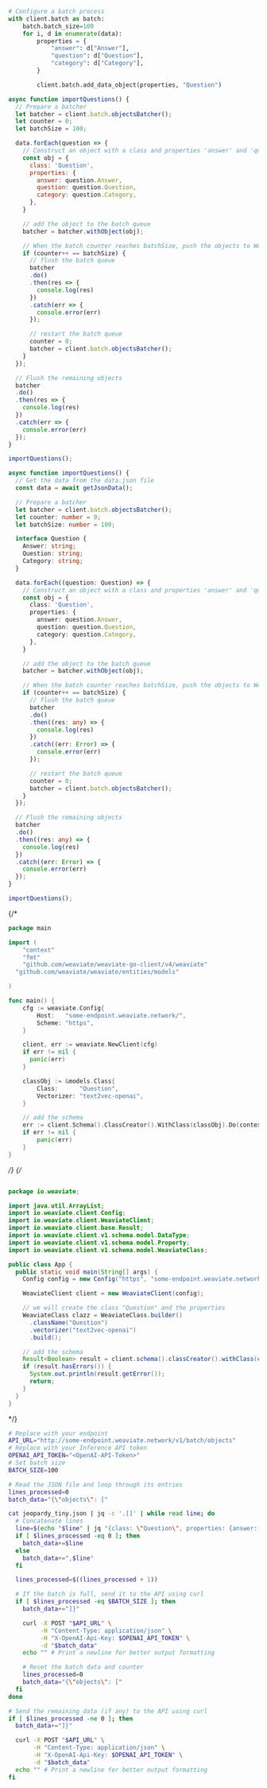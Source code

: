 
<Tabs groupId="languages">
<TabItem value="py" label="Python">

```python
# Configure a batch process
with client.batch as batch:
    batch.batch_size=100
    for i, d in enumerate(data):
        properties = {
            "answer": d["Answer"],
            "question": d["Question"],
            "category": d["Category"],
        }

        client.batch.add_data_object(properties, "Question")
```

</TabItem>
<TabItem value="js" label="JavaScript">

```js
async function importQuestions() {
  // Prepare a batcher
  let batcher = client.batch.objectsBatcher();
  let counter = 0;
  let batchSize = 100;

  data.forEach(question => {
    // Construct an object with a class and properties 'answer' and 'question'
    const obj = {
      class: 'Question',
      properties: {
        answer: question.Answer,
        question: question.Question,
        category: question.Category,
      },
    }

    // add the object to the batch queue
    batcher = batcher.withObject(obj);

    // When the batch counter reaches batchSize, push the objects to Weaviate
    if (counter++ == batchSize) {
      // flush the batch queue
      batcher
      .do()
      .then(res => {
        console.log(res)
      })
      .catch(err => {
        console.error(err)
      });

      // restart the batch queue
      counter = 0;
      batcher = client.batch.objectsBatcher();
    }
  });

  // Flush the remaining objects
  batcher
  .do()
  .then(res => {
    console.log(res)
  })
  .catch(err => {
    console.error(err)
  });
}

importQuestions();
```

</TabItem>
<TabItem value="ts" label="TypeScript">

```ts
async function importQuestions() {
  // Get the data from the data.json file
  const data = await getJsonData();

  // Prepare a batcher
  let batcher = client.batch.objectsBatcher();
  let counter: number = 0;
  let batchSize: number = 100;

  interface Question {
    Answer: string;
    Question: string;
    Category: string;
  }

  data.forEach((question: Question) => {
    // Construct an object with a class and properties 'answer' and 'question'
    const obj = {
      class: 'Question',
      properties: {
        answer: question.Answer,
        question: question.Question,
        category: question.Category,
      },
    }

    // add the object to the batch queue
    batcher = batcher.withObject(obj);

    // When the batch counter reaches batchSize, push the objects to Weaviate
    if (counter++ == batchSize) {
      // flush the batch queue
      batcher
      .do()
      .then((res: any) => {
        console.log(res)
      })
      .catch((err: Error) => {
        console.error(err)
      });

      // restart the batch queue
      counter = 0;
      batcher = client.batch.objectsBatcher();
    }
  });

  // Flush the remaining objects
  batcher
  .do()
  .then((res: any) => {
    console.log(res)
  })
  .catch((err: Error) => {
    console.error(err)
  });
}

importQuestions();
```

</TabItem>
{/* <TabItem value="go" label="Go">

```go
package main

import (
	"context"
	"fmt"
	"github.com/weaviate/weaviate-go-client/v4/weaviate"
  "github.com/weaviate/weaviate/entities/models"

)

func main() {
    cfg := weaviate.Config{
        Host:   "some-endpoint.weaviate.network/",
        Scheme: "https",
    }

    client, err := weaviate.NewClient(cfg)
    if err != nil {
      panic(err)
    }

    classObj := &models.Class{
        Class:      "Question",
        Vectorizer: "text2vec-openai",
    }

    // add the schema
    err := client.Schema().ClassCreator().WithClass(classObj).Do(context.Background())
    if err != nil {
        panic(err)
    }
}
```

</TabItem> */}
{/* <TabItem value="java" label="Java">

```java

package io.weaviate;

import java.util.ArrayList;
import io.weaviate.client.Config;
import io.weaviate.client.WeaviateClient;
import io.weaviate.client.base.Result;
import io.weaviate.client.v1.schema.model.DataType;
import io.weaviate.client.v1.schema.model.Property;
import io.weaviate.client.v1.schema.model.WeaviateClass;

public class App {
  public static void main(String[] args) {
    Config config = new Config("https", "some-endpoint.weaviate.network/");

    WeaviateClient client = new WeaviateClient(config);

    // we will create the class "Question" and the properties
    WeaviateClass clazz = WeaviateClass.builder()
      .className("Question")
      .vectorizer("text2vec-openai")
      .build();

    // add the schema
    Result<Boolean> result = client.schema().classCreator().withClass(clazz).run();
    if (result.hasErrors()) {
      System.out.println(result.getError());
      return;
    }
  }
}
```

</TabItem> */}
<TabItem value="curl" label="Curl">

```bash
# Replace with your endpoint
API_URL="http://some-endpoint.weaviate.network/v1/batch/objects"
# Replace with your Inference API token
OPENAI_API_TOKEN="<OpenAI-API-Token>"
# Set batch size
BATCH_SIZE=100

# Read the JSON file and loop through its entries
lines_processed=0
batch_data="{\"objects\": ["

cat jeopardy_tiny.json | jq -c '.[]' | while read line; do
  # Concatenate lines
  line=$(echo "$line" | jq "{class: \"Question\", properties: {answer: .Answer, question: .Question, category: .Category}}")
  if [ $lines_processed -eq 0 ]; then
    batch_data+=$line
  else
    batch_data+=",$line"
  fi

  lines_processed=$((lines_processed + 1))

  # If the batch is full, send it to the API using curl
  if [ $lines_processed -eq $BATCH_SIZE ]; then
    batch_data+="]}"

    curl -X POST "$API_URL" \
         -H "Content-Type: application/json" \
         -H "X-OpenAI-Api-Key: $OPENAI_API_TOKEN" \
         -d "$batch_data"
    echo "" # Print a newline for better output formatting

    # Reset the batch data and counter
    lines_processed=0
    batch_data="{\"objects\": ["
  fi
done

# Send the remaining data (if any) to the API using curl
if [ $lines_processed -ne 0 ]; then
  batch_data+="]}"

  curl -X POST "$API_URL" \
       -H "Content-Type: application/json" \
       -H "X-OpenAI-Api-Key: $OPENAI_API_TOKEN" \
       -d "$batch_data"
  echo "" # Print a newline for better output formatting
fi
```

</TabItem>
</Tabs>
